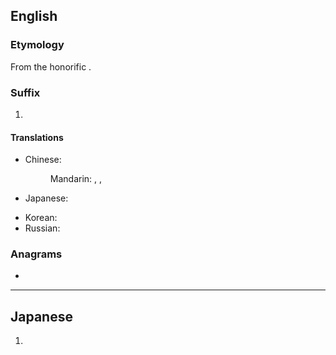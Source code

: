==English==

===Etymology===
From the {{bor|en|ja|-}} honorific {{m|ja|ちゃん|tr=-chan}}.

===Suffix===
{{en-suffix}}

# {{lb|en|anime and manga fandom}} {{non-gloss definition|Appended to a person's name (usually a female, child's, or close friends, or intimates) to add politeness. It is sometimes used to denote cuteness or familiarity, which may be considered incorrect.}}

====Translations====
{{trans-top|nominal affix indicating familiarity}}
* Chinese:
*: Mandarin: {{t+|cmn|小|tr=xiǎo-|sc=Hani}}, {{t+|cmn|醬|sc=Hani}}, {{t+|cmn|酱|tr=-jiàng|sc=Hani}}
* Japanese: {{t+|ja|ちゃん|tr=-chan}}
{{trans-mid}}
* Korean: {{t+|ko|짱}}
* Russian: {{t|ru|-тян}}
{{trans-bottom}}

===Anagrams===
* {{anagrams|en|Cahn}}

----

==Japanese==
{{ja-romaji}}

# {{ja-romanization of|ちゃん}}